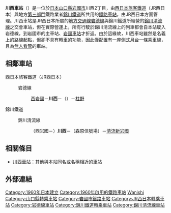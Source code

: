 {{NoteTA|1 = zh:川西車站; zh-cn:川西站; zh-tw:川西車站; zh-hk:川西站; }}
{{日本車站資訊
|公司色 = #0072bc
|文字色 = 
|站名 = 川西站
|圖片 = Kawanishi Station 20180501-1.jpg
|pxl = 
|圖片說明 =車站與樓梯
|日文原名 = 川西
|平假名 = かわにし
|羅馬拼音 = Kawanishi
|副站名 = 
|所屬公司 = [[File:JR_logo_(west).svg|23px]][[西日本旅客鐵道|西日本旅客鐵道]]（JR西日本）<br/>[[錦川鐵道|錦川鐵道]]
|電報略號 = カニ
|車站編號 =
|所在地 = [[山口縣|山口縣]][[岩國市|岩國市]]川西二丁目8
|車站構造 = [[地面車站|地面車站]]（土堤上）
|月台配置 = 1面1線
|啟用年月日 = 1960年（[[昭和|昭和]]35年）4月16日
|廢站年月日 = 
|乘客人數 =505
|上下車人次 =
|統計年度 =2013年
|轉車 =
|備註 =共用站（由JR西日本管轄）<br/>[[無人站|無人站]]（設有[[自動售票機|自動售票機]]）
|adjacent = {{Adjacent stations|system1=西日本旅客鐵道|line1=岩德線|left1=西岩國|right1=柱野|note-left1=1.9km|note-mid1=距離[[岩國站|岩國]]5.6km|note-right1=2.9km
|system2=錦川鐵道|line2=錦川清流線|left2=西岩國|right2=清流新岩國|note-left2=1.9km|note-mid2=距離[[川西站_(山口縣)|川西]]0.0km<br>距離[[岩國站|岩國]]5.6km|note-right2=3.9km}}
}}
'''川西車站'''（{{jpn|j=川西駅|hg=かわにしえき|rm=Kawanishi eki|f=y}}）是一位於[[日本|日本]][[山口縣|山口縣]][[岩國市|岩國市]]川西2丁目，由[[西日本旅客鐵道|西日本旅客鐵道]]（JR西日本）與地方[[第三部門|第三部門]]鐵路業者[[錦川鐵道|錦川鐵道]]所共用的[[鐵路車站|鐵路車站]]，由JR西日本方面管理。川西車站是JR西日本所屬的[[地方交通線|地方交通線]][[岩德線|岩德線]]與錦川鐵道所經營的[[錦川清流線|錦川清流線]]之交會車站，但在實際營運上，所有行駛於錦川清流線上的列車都會自本站駛入岩德線，到岩國市的主車站、[[岩國車站|岩國車站]]才折返。由於這緣故，川西車站雖然是名義上的路線起點，但卻不具有轉車的功能，因此僅配置有一座[[側式月台|側式月台]]一條乘車線，且為[[無人車站|無人看管]]的車站。

== 相鄰車站 ==
; 西日本旅客鐵道（JR西日本）
: {{color|#00a663|■}}岩德線
:: [[西岩國站|西岩國]]－'''川西'''－（{{link-ja|森原信號場|森ヶ原信号場}}）－[[柱野站|柱野]]
; 錦川鐵道
: {{color|skyblue|■}}錦川清流線
:: （西岩國－）'''川西'''－（森原信號場）－[[清流新岩國站|清流新岩國]]
==相關條目==

* [[川西車站|川西車站]]：其他與本站同名或名稱相近的車站
==外部連結==
{{山口大眾運輸}}
{{岩德線}}
{{錦川鐵道錦川清流線}}
{{DEFAULTSORT:Kawanishi}}
{{Portal bar|日本|日本鐵路|山口|鐵路}}
[[Category:1960年日本建立|Category:1960年日本建立]]
[[Category:1960年啟用的鐵路車站|Category:1960年啟用的鐵路車站]]
[[Category:日本鐵路車站_Ka|Wanishi]]
[[Category:山口縣轉乘車站|Category:山口縣轉乘車站]]
[[Category:岩國市鐵路車站|Category:岩國市鐵路車站]]
[[Category:JR西日本轉乘車站|Category:JR西日本轉乘車站]]
[[Category:岩德線車站|Category:岩德線車站]]
[[Category:錦川鐵道轉乘車站|Category:錦川鐵道轉乘車站]]
[[Category:錦川清流線車站|Category:錦川清流線車站]]